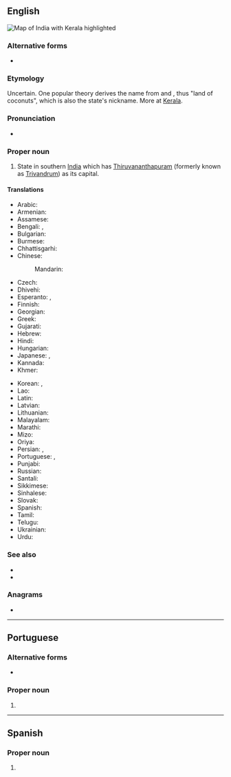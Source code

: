==English==
[[Image:Kerala in India (disputed hatched).svg|thumb|Map of India with Kerala highlighted]]
{{wikipedia}}

===Alternative forms===
* {{q|historical}} {{l|en|Keralam}}

===Etymology===
Uncertain. One popular theory derives the name from {{der|en|ml|t=coconut tree|കേരാ}} and {{m|ml|t=land||അലം}}, thus "land of coconuts", which is also the state's nickname. More at [[w:Kerala#Etymology|Kerala]].

===Pronunciation===
* {{IPA|en|/ˈkɛɹələ/}}

===Proper noun===
{{en-proper noun}}

# State in southern [[India]] which has [[Thiruvananthapuram]] (formerly known as [[Trivandrum]]) as its capital.

====Translations====
{{trans-top|state in southern India}}
* Arabic: {{t|ar|كِيرَلَا|f|tr=kiralā}}
* Armenian: {{t+|hy|Կերալա}}
* Assamese: {{t|as|কেৰেলা}}
* Bengali: {{t|bn|কেরালা|sc=Beng}}, {{t|bn|কেরল|sc=Beng}}
* Bulgarian: {{t|bg|Керала|sc=Cyrl}}
* Burmese: {{t|my|ကဲရာလာ|sc=Mymr}}
* Chhattisgarhi: {{t-needed|hne}}
* Chinese:
*: Mandarin: {{t+|cmn|喀拉拉邦|tr=Kālālā-bāng|sc=Hani}}
* Czech: {{t|cs|Kérala}}
* Dhivehi: {{t|dv|ކެރެލާ|sc=Thaa}}
* Esperanto: {{t|eo|Keralao}}, {{t|eo|Keralo}}
* Finnish: {{t+|fi|Kerala}}
* Georgian: {{t|ka|კერალა}}
* Greek: {{t|el|Κεράλα}}
* Gujarati: {{t|gu|કેરળ}}
* Hebrew: {{t|he|קראלה}}
* Hindi: {{t+|hi|केरल}}
* Hungarian: {{t+|hu|Kerala}}
* Japanese: {{t|ja|ケーララ州|tr=Kērara-shū}}, {{t|ja|ケーララ|tr=Kērara}}
* Kannada: {{t+|kn|ಕೇರಳ|sc=Knda}}
* Khmer: {{t-needed|km}}
{{trans-mid}}
* Korean: {{t|ko|^케랄라 주}}, {{t|ko|^케랄라}}
* Lao: {{t-needed|lo}}
* Latin: {{t|la|Malabaria|f}}
* Latvian: {{t|lv|Kerala}}
* Lithuanian: {{t|lt|Kerala}}
* Malayalam: {{t+|ml|കേരളം|sc=Mlym}}
* Marathi: {{t|mr|केरळ|sc=Deva}}
* Mizo: {{t-needed|lus}}
* Oriya: {{t+|or|କେରଳ|sc=Orya}}
* Persian: {{t|fa|کرلا|tr=keralâ}}, {{t+|fa|کرالا|tr=kerâlâ}}
* Portuguese: {{t|pt|Kerala}}, {{t|pt|Querala}}
* Punjabi: {{t|pa|ਕੇਰਲਾ|sc=Guru}}
* Russian: {{t|ru|Кера́ла|f}}
* Santali: {{t-needed|sat}}
* Sikkimese: {{t-needed|sip}}
* Sinhalese: {{t-needed|si}}
* Slovak: {{t|sk|Kérala}}
* Spanish: {{t|es|Kerala}}
* Tamil: {{t|ta|கேரளம்}}
* Telugu: {{t+|te|కేరళం}}
* Ukrainian: {{t|uk|Керала|sc=Cyrl}}
* Urdu: {{t|ur|کیرلا|tr=keralā}}
{{trans-bottom}}

===See also===
* {{pedia|Kerala}}
* {{list:states of India/en}}

===Anagrams===
* {{anagrams|en|a=aaeklr|karela}}

----

==Portuguese==

===Alternative forms===
* {{l|pt|Querala}}

===Proper noun===
{{pt-proper noun|m}}

# {{place|pt|state|in southern|c/India|t1=Kerala}}

----

==Spanish==
{{wikipedia|lang=es}}

===Proper noun===
{{es-proper noun}}

# {{place|es|state|in southern|c/India|t1=Kerala}}